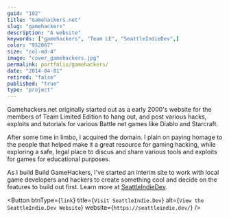 ```yaml
---
guid: "102"
title: "Gamehackers.net"
slug: "gamehackers"
description: "A website"
keywords: ["gamehackers", "Team LE", "SeattleIndieDev",]
color: "952067"
size: "col-md-4"
image: "cover_gamehackers.jpg"
permalink: portfolio/gamehackers/
date: "2014-04-01"
retired: "false"
published: "true"
type: "project"
---
```


Gamehackers.net originally started out as a early 2000's website for the members of Team Limited Edition to hang out, and post various hacks, exploits and tutorials for various Battle net games like Diablo and Starcraft.

After some time in limbo, I acquired the domain. I plain on paying homage to the people that helped make it a great resource for gaming hacking, while exploring a safe, legal place to discus and share various tools and exploits for games for educational purposes.

As I build Build GameHackers, I've started an interim site to work with local game developers and hackers to create something cool and decide on the features to build out first. Learn more at [SeattleIndieDev](https//seattleindie.dev).

<Button btnType={`link`} title={`Visit SeattleIndie.Dev`}  alt={`View the SeattleIndie.Dev Website`} website={`https://seattleindie.dev/`} />
